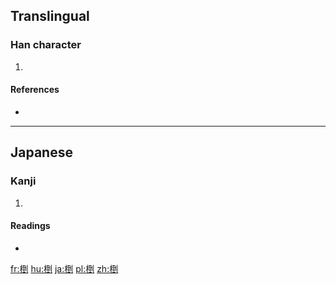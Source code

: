 ==Translingual==

===Han character===
{{Han char|rn=75|rad=木|as=08|sn=12|four=|canj=DMGN|ids=⿰木到}}

# {{defn|Han|sort=木08}}

====References====
* {{Han ref|kx=0537.131|hdz=21229.071|uh=6921|ud=26913}}

----

==Japanese==

===Kanji===
{{ja-kanji|grade=|rs=木08}}

# {{defn|lang=ja|sort=木08}}

====Readings====
* {{ja-readings|on=|kun=[[くぬぎ]] (kunugi)}}

[[fr:椡]]
[[hu:椡]]
[[ja:椡]]
[[pl:椡]]
[[zh:椡]]